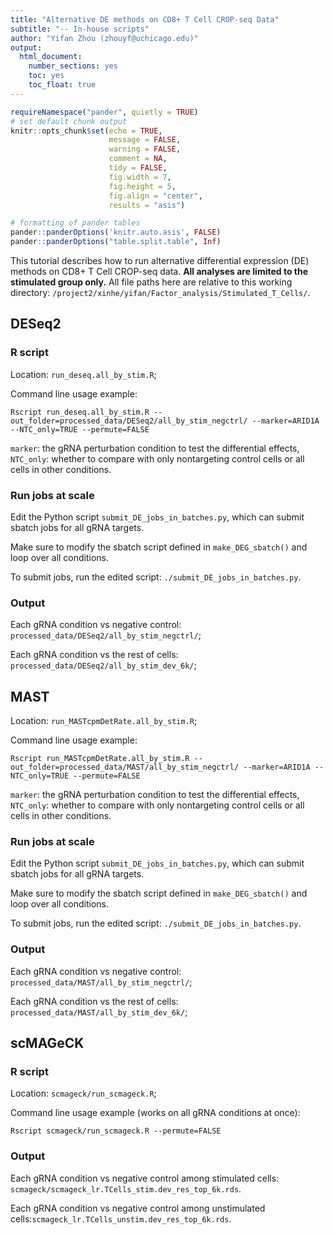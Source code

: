 ```yaml
---
title: "Alternative DE methods on CD8+ T Cell CROP-seq Data"
subtitle: "-- In-house scripts"
author: "Yifan Zhou (zhouyf@uchicago.edu)"
output:
  html_document:
    number_sections: yes
    toc: yes
    toc_float: true
---
```


```r
requireNamespace("pander", quietly = TRUE)
# set default chunk output
knitr::opts_chunk$set(echo = TRUE,
                      message = FALSE,
                      warning = FALSE,
                      comment = NA,
                      tidy = FALSE,
                      fig.width = 7,
                      fig.height = 5,
                      fig.align = "center",
                      results = "asis")

# formatting of pander tables
pander::panderOptions('knitr.auto.asis', FALSE)
pander::panderOptions("table.split.table", Inf)
```

This tutorial describes how to run alternative differential expression (DE) methods on CD8+ T Cell CROP-seq data. **All analyses are limited to the stimulated group only.** All file paths here are relative to this working directory: `/project2/xinhe/yifan/Factor_analysis/Stimulated_T_Cells/`.

## DESeq2

### R script

Location: `run_deseq.all_by_stim.R`;

Command line usage example:

```
Rscript run_deseq.all_by_stim.R --out_folder=processed_data/DESeq2/all_by_stim_negctrl/ --marker=ARID1A --NTC_only=TRUE --permute=FALSE
```

`marker`: the gRNA perturbation condition to test the differential effects,  
`NTC_only`: whether to compare with only nontargeting control cells or all cells 
in other conditions.

### Run jobs at scale

Edit the Python script `submit_DE_jobs_in_batches.py`, which can submit sbatch jobs for all gRNA targets.

Make sure to modify the sbatch script defined in `make_DEG_sbatch()` and loop over all conditions.

To submit jobs, run the edited script: `./submit_DE_jobs_in_batches.py`.

### Output

Each gRNA condition vs negative control: `processed_data/DESeq2/all_by_stim_negctrl/`;

Each gRNA condition vs the rest of cells: `processed_data/DESeq2/all_by_stim_dev_6k/`;

## MAST

Location: `run_MASTcpmDetRate.all_by_stim.R`;

Command line usage example:

```
Rscript run_MASTcpmDetRate.all_by_stim.R --out_folder=processed_data/MAST/all_by_stim_negctrl/ --marker=ARID1A --NTC_only=TRUE --permute=FALSE
```

`marker`: the gRNA perturbation condition to test the differential effects,  
`NTC_only`: whether to compare with only nontargeting control cells or all cells 
in other conditions.

### Run jobs at scale

Edit the Python script `submit_DE_jobs_in_batches.py`, which can submit sbatch jobs for all gRNA targets.

Make sure to modify the sbatch script defined in `make_DEG_sbatch()` and loop over all conditions.

To submit jobs, run the edited script: `./submit_DE_jobs_in_batches.py`.

### Output

Each gRNA condition vs negative control: `processed_data/MAST/all_by_stim_negctrl/`;

Each gRNA condition vs the rest of cells: `processed_data/MAST/all_by_stim_dev_6k/`;

## scMAGeCK

### R script

Location: `scmageck/run_scmageck.R`;

Command line usage example (works on all gRNA conditions at once):

```
Rscript scmageck/run_scmageck.R --permute=FALSE
```

### Output

Each gRNA condition vs negative control among stimulated cells: `scmageck/scmageck_lr.TCells_stim.dev_res_top_6k.rds`.

Each gRNA condition vs negative control among unstimulated cells:`scmageck_lr.TCells_unstim.dev_res_top_6k.rds`.
